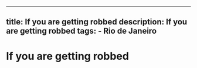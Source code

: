 ---
  title: If you are getting robbed
  description: If you are getting robbed
  tags:
    - Rio de Janeiro
  ---
  # If you are getting robbed
  
